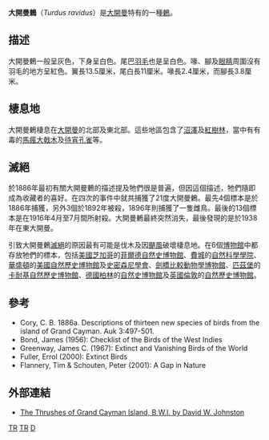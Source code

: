 {{Speciesbox
| name = 大開曼鶇
| status = EX
| status_system = iucn3.1
| extinct = 1940年代
| genus = Turdus
| species = ravidus
| authority = [[Charles_B._Cory|Cory]], 1886
| synonyms = 
* ''Mimocichla ravida''
}}
'''大開曼鶇'''（''Turdus ravidus''）是[[大開曼|大開曼]]特有的一種[[鶇|鶇]]。

== 描述 ==
大開曼鶇一般呈灰色，下身呈白色。尾巴[[羽毛|羽毛]]也是呈白色。喙、腳及[[眼睛|眼睛]]周圍沒有羽毛的地方呈紅色。翼長13.5厘米，尾白長11厘米。喙長2.4厘米，而腳長3.8厘米。

== 棲息地 ==
大開曼鶇棲息在[[大開曼|大開曼]]的北部及東北部。這些地區包含了[[沼澤|沼澤]]及[[紅樹林|紅樹林]]，當中有有毒的[[馬瘋大戟木|馬瘋大戟木]]及[[待宵孔雀|待宵孔雀]]等。

== 滅絕 ==
於1886年最初有關大開曼鶇的描述提及牠們很是普遍，但因這個描述，牠們隨即成為收藏者的喜好。在四次的事件中就共捕獲了21度大開曼鶇。最先4個標本是於1886年捕獲，另外3個於1892年被殺，1896年則捕獲了一隻雌鳥。最後的13個標本是在1916年4月至7月間所射殺。大開曼鶇最終突然消失，最後發現的是於1938年在東大開曼。

引致大開曼鶇[[滅絕|滅絕]]的原因最有可能是伐木及因[[颶風|颶風]]破壞棲息地。在6個[[博物館|博物館]]中都存放牠們的標本，包括[[美國|美國]][[芝加哥|芝加哥]]的[[菲爾德自然史博物館|菲爾德自然史博物館]]、[[費城|費城]]的[[自然科學學院|自然科學學院]]、[[華盛頓|華盛頓]]的[[美國自然歷史博物館|美國自然歷史博物館]]及[[史密森尼學會|史密森尼學會]]、[[劍橋_(馬薩諸塞州)|劍橋]][[比較動物學博物館|比較動物學博物館]]、[[匹茲堡|匹茲堡]]的[[卡耐基自然歷史博物館|卡耐基自然歷史博物館]]、[[德國|德國]][[柏林|柏林]]的[[自然史博物館|自然史博物館]]及[[英國|英國]][[倫敦|倫敦]]的[[自然歷史博物館|自然歷史博物館]]。

== 參考 ==
* Cory, C. B. 1886a. Descriptions of thirteen new species of birds from the island of Grand Cayman. Auk 3:497-501.
* Bond, James (1956): Checklist of the Birds of the West Indies
* Greenway, James C. (1967): Extinct and Vanishing Birds of the World
* Fuller, Errol (2000): Extinct Birds
* Flannery, Tim & Schouten, Peter (2001): A Gap in Nature

== 外部連結 ==
* [https://web.archive.org/web/20110606100135/http://elibrary.unm.edu/sora/Condor/files/issues/v071n02/p0120-p0128.pdf The Thrushes of Grand Cayman Island, B.W.I. by David W. Johnston]
{{Taxonbar|from=Q258474}}

[[Category:IUCN紅色名錄絕滅物種|TR]]
[[Category:鶇屬|TR]]
[[Category:加勒比海已灭绝鸟类|D]]